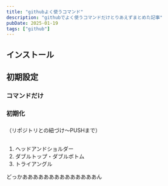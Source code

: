 ```yaml
---
title: "githubよく使うコマンド"
description: "githubでよく使うコマンドだけとりあえずまとめた記事"
pubDate: 2025-01-19
tags: ["github"]
---
```



## インストール
## 初期設定
### コマンドだけ
### 初期化
### 
（リポジトリとの紐づけ～PUSHまで）
## 
1. ヘッドアンドショルダー
2. ダブルトップ・ダブルボトム
3. トライアングル

どっかああああああああああああああん
